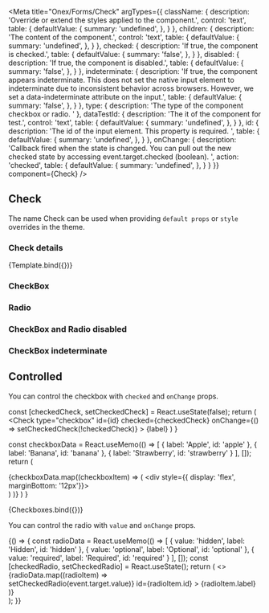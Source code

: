 
<Meta
    title="Onex/Forms/Check"
    argTypes={{
        className: {
            description: 'Override or extend the styles applied to the component.',
            control: 'text',
            table: {
                defaultValue: {
                    summary: 'undefined',
                },
            }
        },
        children: {
            description: 'The content of the component.',
            control: 'text',
            table: {
                defaultValue: {
                    summary: 'undefined',
                },
            }
        },
        checked: {
            description: 'If true, the component is checked.',
            table: {
                defaultValue: {
                    summary: 'false',
                },
            }
        },
        disabled: {
            description: 'If true, the component is disabled.',
            table: {
                defaultValue: {
                    summary: 'false',
                },
            }
        },
        indeterminate: {
            description: 'If true, the component appears indeterminate. This does not set the native input element to indeterminate due to inconsistent behavior across browsers. However, we set a data-indeterminate attribute on the input.',
            table: {
                defaultValue: {
                    summary: 'false',
                },
            }
        },
        type: {
            description: 'The type of the component checkbox or radio. '
        },
        dataTestId: {
            description: 'The it of the component for test.',
            control: 'text',
            table: {
                defaultValue: {
                    summary: 'undefined',
                },
            }
        },
        id: {
            description: 'The id of the input element. This property is required. ',
            table: {
                defaultValue: {
                    summary: 'undefined',
                },
            }
        },
        onChange: {
            description: 'Callback fired when the state is changed. You can pull out the new checked state by accessing event.target.checked (boolean). ',
            action: 'checked',
            table: {
                defaultValue: {
                    summary: 'undefined',
                },
            }
        }
    }}
    component={Check}
/>


## Check

The name Check can be used when providing `default props` or `style` overrides in the theme.

### Check details
<Canvas>
    <Story
        name="Demo"
        args={{
            size: 'sm',
            type: 'checkbox',
            children: 'Label text',
            className: 'custom-badge',
            dataTestId: 'text-badge-id',
        }}>
        {Template.bind({})}
    </Story>
</Canvas>

<ArgsTable story="Demo" />

### CheckBox

<Canvas>
    <Story name="Checkbox" story={stories.Checkbox} />
    <Story name="CheckboxWithLabel" story={stories.CheckboxWithLabel} />
</Canvas>

### Radio

<Canvas>
    <Story name="Radio" story={stories.Radio} />
    <Story name="RadioWithLabel" story={stories.RadioWithLabel} />
</Canvas>

### CheckBox and Radio disabled

<Canvas>
    <Story name="CheckboxCheckedDisabled" story={stories.CheckboxCheckedDisabled} />
    <Story name="CheckboxDisabledWithLabel" story={stories.CheckboxDisabledWithLabel} />
    <Story name="RadioCheckedDisabled" story={stories.RadioCheckedDisabled} />
    <Story name="RadioDisabledWithLabel" story={stories.RadioDisabledWithLabel} />
</Canvas>

### CheckBox indeterminate

<Canvas>
    <Story name="CheckboxIndeterminate" story={stories.CheckboxIndeterminate} />
    <Story name="CheckboxIndeterminateDisabled" story={stories.CheckboxIndeterminateDisabled} />
</Canvas>

## Controlled
You can control the checkbox with ```checked``` and ```onChange``` props.

  const [checkedCheck, setCheckedCheck] = React.useState(false);
  return (
    <Check
      type="checkbox"
      id={id}
      checked={checkedCheck}
      onChange={() => setCheckedCheck(!checkedCheck)}
    >
      {label}
    </Check>
  )
}

  const checkboxData = React.useMemo(() => [
    {
      label: 'Apple',
      id: 'apple'
    },
    {
      label: 'Banana',
      id: 'banana'
    },
    {
      label: 'Strawberry',
      id: 'strawberry'
    }
  ], []);
  return (
      <div>
        {checkboxData.map((checkboxItem) => (
            <div style={{ display: 'flex', marginBottom: '12px'}}>
              <CustomCheck
                id={checkboxItem.id}
                label={checkboxItem.label}
              />
            </div>
          )
        )}
      </div>
  )
}

<Canvas>
  <Story name="Controlled checkbox">
    {Checkboxes.bind({})}
  </Story>
</Canvas>

You can control the radio with ```value``` and ```onChange``` props.

<Canvas>
  <Story name="Controlled radio">
    {() => {
      const radioData = React.useMemo(() => [
        {
          value: 'hidden',
          label: 'Hidden',
          id: 'hidden'
        },
        {
          value: 'optional',
          label: 'Optional',
          id: 'optional'
        },
        {
          value: 'required',
          label: 'Required',
          id: 'required'
        }
      ], []);
      const [checkedRadio, setCheckedRadio] = React.useState();
      return (
        <>
          <div>
            {radioData.map((radioItem) =>
              <div style={{ display: 'flex', marginBottom: '12px'}}>
                <Check
                  type="radio"
                  value={radioItem.value}
                  checked={checkedRadio === radioItem.value}
                  onChange={(event) => setCheckedRadio(event.target.value)}
                  id={radioItem.id}
                >
                  {radioItem.label}
                </Check>
              </div>)}
          </div>
        </>
      );
    }}
  </Story>
</Canvas>
